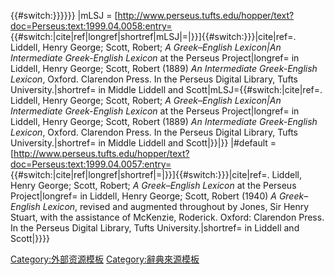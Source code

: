 {{#switch:{{{4|{{{3|{{{2|}}}}}}}}}
|mLSJ = [http://www.perseus.tufts.edu/hopper/text?doc=Perseus:text:1999.04.0058:entry={{{1}}} {{#switch:{{{2|}}}|cite|ref|longref|shortref|mLSJ|={{{1}}}|{{lang|grc|{{{2}}}}}}}]{{#switch:{{{3|{{{2|}}}}}}|cite|ref=. Liddell, Henry George; Scott, Robert; ''A Greek–English Lexicon|An Intermediate Greek-English Lexicon'' at the Perseus Project|longref=&nbsp;in Liddell, Henry George; Scott, Robert (1889) ''An Intermediate Greek-English Lexicon'', Oxford. Clarendon Press. In the Perseus Digital Library, Tufts University.|shortref=&nbsp;in Middle Liddell and Scott|mLSJ={{#switch:{{{2}}}|cite|ref=. Liddell, Henry George; Scott, Robert; ''A Greek–English Lexicon|An Intermediate Greek-English Lexicon'' at the Perseus Project|longref=&nbsp;in Liddell, Henry George; Scott, Robert (1889) ''An Intermediate Greek-English Lexicon'', Oxford. Clarendon Press. In the Perseus Digital Library, Tufts University.|shortref=&nbsp;in Middle Liddell and Scott|}}|}}
|#default = [http://www.perseus.tufts.edu/hopper/text?doc=Perseus:text:1999.04.0057:entry={{{1}}} {{#switch:{{{2|}}}|cite|ref|longref|shortref|={{{1}}}|{{lang|grc|{{{2}}}}}}}]{{#switch:{{{3|{{{2|}}}}}}|cite|ref=. Liddell, Henry George; Scott, Robert; ''A Greek–English Lexicon'' at the Perseus Project|longref=&nbsp;in Liddell, Henry George; Scott, Robert (1940) ''A Greek–English Lexicon'', revised and augmented throughout by Jones, Sir Henry Stuart, with the assistance of McKenzie, Roderick. Oxford: Clarendon Press. In the Perseus Digital Library, Tufts University.|shortref=&nbsp;in Liddell and Scott|}}}}<noinclude>[[Category:外部资源模板]][[Category:辭典來源模板]]</noinclude>
